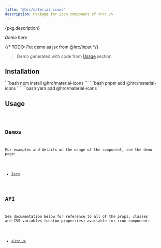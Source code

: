 ```yaml
---
title: "@hrc/material-icons"
description: Package for icon component of <hrc />
---
```



<p>{pkg.description}</p>

_Demo here_

{/* TODO: Put demo as jsx from @hrc/input */}

> Demo generated with code from [Usage](#usage) section

## Installation

<Tabs>
  <TabItem label="npm">
    ```bash
    npm install @hrc/material-icons
    ```
  </TabItem>
  <TabItem label="pnpm">
    ```bash
    pnpm add @hrc/material-icons
    ```
  </TabItem>
  <TabItem label="yarn">
    ```bash
    yarn add @hrc/material-icons
    ```
  </TabItem>
</Tabs>

## Usage

<Code code="// code deme here" lang="jsx" />

## Demos

For examples and details on the usage of the component, see the demo page:

- [Icon](/hrc/components/icon)

## API

See documentation below for reference to all of the props, classes and CSS
variables (custom properties) available for icon component:

- [`<Icon />`](/hrc/api/icon)
